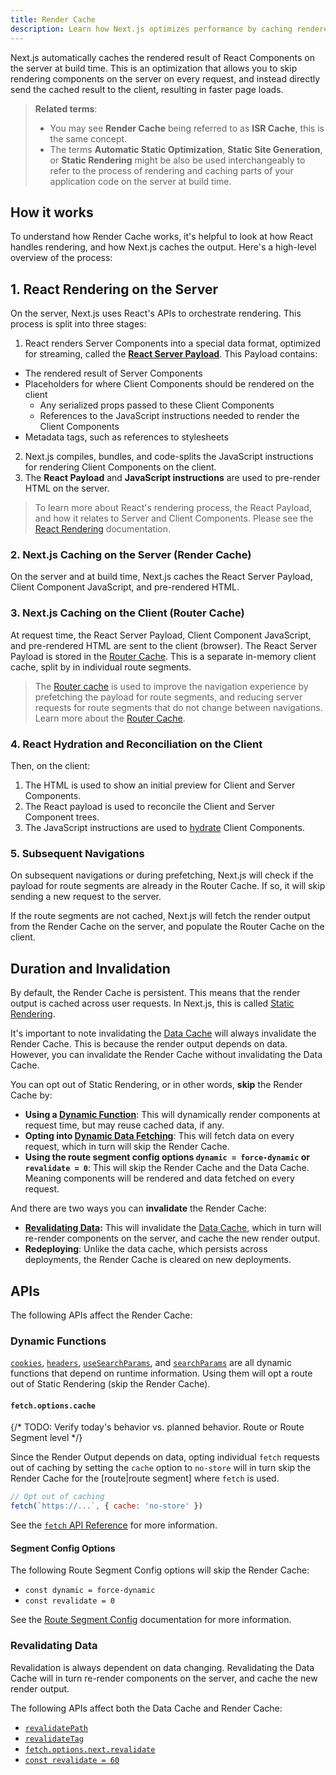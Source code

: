 ```yaml
---
title: Render Cache
description: Learn how Next.js optimizes performance by caching rendered React Components on the server (static rendering), and how to opt into dynamic rendering.
---
```


Next.js automatically caches the rendered result of React Components on the server at build time. This is an optimization that allows you to skip rendering components on the server on every request, and instead directly send the cached result to the client, resulting in faster page loads.

> **Related terms**:
>
> - You may see **Render Cache** being referred to as **ISR Cache**, this is the same concept.
> - The terms **Automatic Static Optimization**, **Static Site Generation**, or **Static Rendering** might be also be used interchangeably to refer to the process of rendering and caching parts of your application code on the server at build time.

## How it works

To understand how Render Cache works, it's helpful to look at how React handles rendering, and how Next.js caches the output. Here's a high-level overview of the process:

## 1. React Rendering on the Server

On the server, Next.js uses React's APIs to orchestrate rendering. This process is split into three stages:

1. React renders Server Components into a special data format, optimized for streaming, called the [**React Server Payload**](). This Payload contains:

- The rendered result of Server Components
- Placeholders for where Client Components should be rendered on the client
  - Any serialized props passed to these Client Components
  - References to the JavaScript instructions needed to render the Client Components
- Metadata tags, such as references to stylesheets

2. Next.js compiles, bundles, and code-splits the JavaScript instructions for rendering Client Components on the client.
3. The **React Payload** and **JavaScript instructions** are used to pre-render HTML on the server.

> To learn more about React's rendering process, the React Payload, and how it relates to Server and Client Components. Please see the [React Rendering]() documentation.

### 2. Next.js Caching on the Server (Render Cache)

On the server and at build time, Next.js caches the React Server Payload, Client Component JavaScript, and pre-rendered HTML.

### 3. Next.js Caching on the Client (Router Cache)

At request time, the React Server Payload, Client Component JavaScript, and pre-rendered HTML are sent to the client (browser). The React Server Payload is stored in the [Router Cache](). This is a separate in-memory client cache, split by in individual route segments.

> The [Router cache]() is used to improve the navigation experience by prefetching the payload for route segments, and reducing server requests for route segments that do not change between navigations. Learn more about the [Router Cache]().

### 4. React Hydration and Reconciliation on the Client

Then, on the client:

1. The HTML is used to show an initial preview for Client and Server Components.
2. The React payload is used to reconcile the Client and Server Component trees.
3. The JavaScript instructions are used to [hydrate]() Client Components.

### 5. Subsequent Navigations

On subsequent navigations or during prefetching, Next.js will check if the payload for route segments are already in the Router Cache. If so, it will skip sending a new request to the server.

If the route segments are not cached, Next.js will fetch the render output from the Render Cache on the server, and populate the Router Cache on the client.

## Duration and Invalidation

By default, the Render Cache is persistent. This means that the render output is cached across user requests. In Next.js, this is called [Static Rendering]().

It's important to note invalidating the [Data Cache]() will always invalidate the Render Cache. This is because the render output depends on data. However, you can invalidate the Render Cache without invalidating the Data Cache.

You can opt out of Static Rendering, or in other words, **skip** the Render Cache by:

- **Using a [Dynamic Function]()**: This will dynamically render components at request time, but may reuse cached data, if any.
- **Opting into [Dynamic Data Fetching]()**: This will fetch data on every request, which in turn will skip the Render Cache.
- **Using the route segment config options `dynamic = force-dynamic` or `revalidate = 0`**: This will skip the Render Cache and the Data Cache. Meaning components will be rendered and data fetched on every request.

And there are two ways you can **invalidate** the Render Cache:

- **[Revalidating Data]():** This will invalidate the [Data Cache](), which in turn will re-render components on the server, and cache the new render output.
- **Redeploying**: Unlike the data cache, which persists across deployments, the Render Cache is cleared on new deployments.

## APIs

The following APIs affect the Render Cache:

### Dynamic Functions

[`cookies`](), [`headers`](), [`useSearchParams`](), and [`searchParams`]() are all dynamic functions that depend on runtime information. Using them will opt a route out of Static Rendering (skip the Render Cache).

#### `fetch.options.cache`

{/* TODO: Verify today's behavior vs. planned behavior. Route or Route Segment level */}

Since the Render Output depends on data, opting individual `fetch` requests out of caching by setting the `cache` option to `no-store` will in turn skip the Render Cache for the [route|route segment] where `fetch` is used.

```jsx
// Opt out of caching
fetch(`https://...`, { cache: 'no-store' })
```

See the [`fetch` API Reference]() for more information.

#### Segment Config Options

The following Route Segment Config options will skip the Render Cache:

- `const dynamic = force-dynamic`
- `const revalidate = 0`

See the [Route Segment Config]() documentation for more information.

### Revalidating Data

Revalidation is always dependent on data changing. Revalidating the Data Cache will in turn re-render components on the server, and cache the new render output.

The following APIs affect both the Data Cache and Render Cache:

- [`revalidatePath`]()
- [`revalidateTag`]()
- [`fetch.options.next.revalidate`]()
- [`const revalidate = 60`]()
